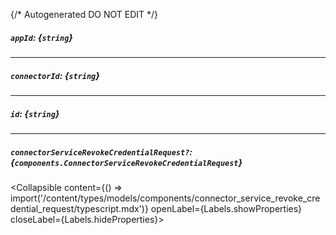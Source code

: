 {/* Autogenerated DO NOT EDIT  */}

##### `appId`: *{`string`}*

---
##### `connectorId`: *{`string`}*

---
##### `id`: *{`string`}*

---
##### `connectorServiceRevokeCredentialRequest?`: *{`components.ConnectorServiceRevokeCredentialRequest`}*
<Collapsible content={() => import('/content/types/models/components/connector_service_revoke_credential_request/typescript.mdx')} openLabel={Labels.showProperties} closeLabel={Labels.hideProperties}>
</Collapsible>


